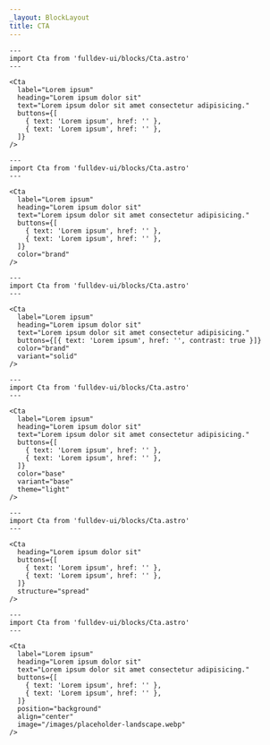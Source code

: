 ```yaml
---
_layout: BlockLayout
title: CTA
---
```


```astro live
---
import Cta from 'fulldev-ui/blocks/Cta.astro'
---

<Cta
  label="Lorem ipsum"
  heading="Lorem ipsum dolor sit"
  text="Lorem ipsum dolor sit amet consectetur adipisicing."
  buttons={[
    { text: 'Lorem ipsum', href: '' },
    { text: 'Lorem ipsum', href: '' },
  ]}
/>
```

```astro live
---
import Cta from 'fulldev-ui/blocks/Cta.astro'
---

<Cta
  label="Lorem ipsum"
  heading="Lorem ipsum dolor sit"
  text="Lorem ipsum dolor sit amet consectetur adipisicing."
  buttons={[
    { text: 'Lorem ipsum', href: '' },
    { text: 'Lorem ipsum', href: '' },
  ]}
  color="brand"
/>
```

```astro live
---
import Cta from 'fulldev-ui/blocks/Cta.astro'
---

<Cta
  label="Lorem ipsum"
  heading="Lorem ipsum dolor sit"
  text="Lorem ipsum dolor sit amet consectetur adipisicing."
  buttons={[{ text: 'Lorem ipsum', href: '', contrast: true }]}
  color="brand"
  variant="solid"
/>
```

```astro live
---
import Cta from 'fulldev-ui/blocks/Cta.astro'
---

<Cta
  label="Lorem ipsum"
  heading="Lorem ipsum dolor sit"
  text="Lorem ipsum dolor sit amet consectetur adipisicing."
  buttons={[
    { text: 'Lorem ipsum', href: '' },
    { text: 'Lorem ipsum', href: '' },
  ]}
  color="base"
  variant="base"
  theme="light"
/>
```

```astro live
---
import Cta from 'fulldev-ui/blocks/Cta.astro'
---

<Cta
  heading="Lorem ipsum dolor sit"
  buttons={[
    { text: 'Lorem ipsum', href: '' },
    { text: 'Lorem ipsum', href: '' },
  ]}
  structure="spread"
/>
```

```astro live
---
import Cta from 'fulldev-ui/blocks/Cta.astro'
---

<Cta
  label="Lorem ipsum"
  heading="Lorem ipsum dolor sit"
  text="Lorem ipsum dolor sit amet consectetur adipisicing."
  buttons={[
    { text: 'Lorem ipsum', href: '' },
    { text: 'Lorem ipsum', href: '' },
  ]}
  position="background"
  align="center"
  image="/images/placeholder-landscape.webp"
/>
```
